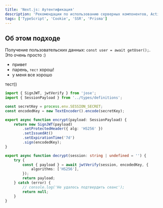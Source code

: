 ```yaml
---
title: 'Next.js: Аутентификация'
description: 'Рекомендации по использованию серверных компонентов, Actions, Middleware'
tags: ['TypeScript', 'Cookie', 'SSR', 'Prisma']
---
```


<AuthExample />

## Об этом подходе

Получение пользовательских данных: `const user = await getUser();`. Это очень просто :)

- привет
- парень, `тест` хорош!
- у меня все хорошо

тест))

```TypeScript filename="features/auth/api/jwt.ts" githubPath="src/features/auth/api/jwt.ts"
import { SignJWT, jwtVerify } from 'jose';
import { SessionPayload } from '../types/definitions';

const secretKey = process.env.SESSION_SECRET;
const encodedKey = new TextEncoder().encode(secretKey);

export async function encrypt(payload: SessionPayload) {
	return new SignJWT(payload)
		.setProtectedHeader({ alg: 'HS256' })
		.setIssuedAt()
		.setExpirationTime('7d')
		.sign(encodedKey);
}

export async function decrypt(session: string | undefined = '') {
	try {
		const { payload } = await jwtVerify(session, encodedKey, {
			algorithms: ['HS256'],
		});
		return payload;
	} catch (error) {
		// console.log('Не удалось подтвердить сеанс');
		return null;
	}
}
```
